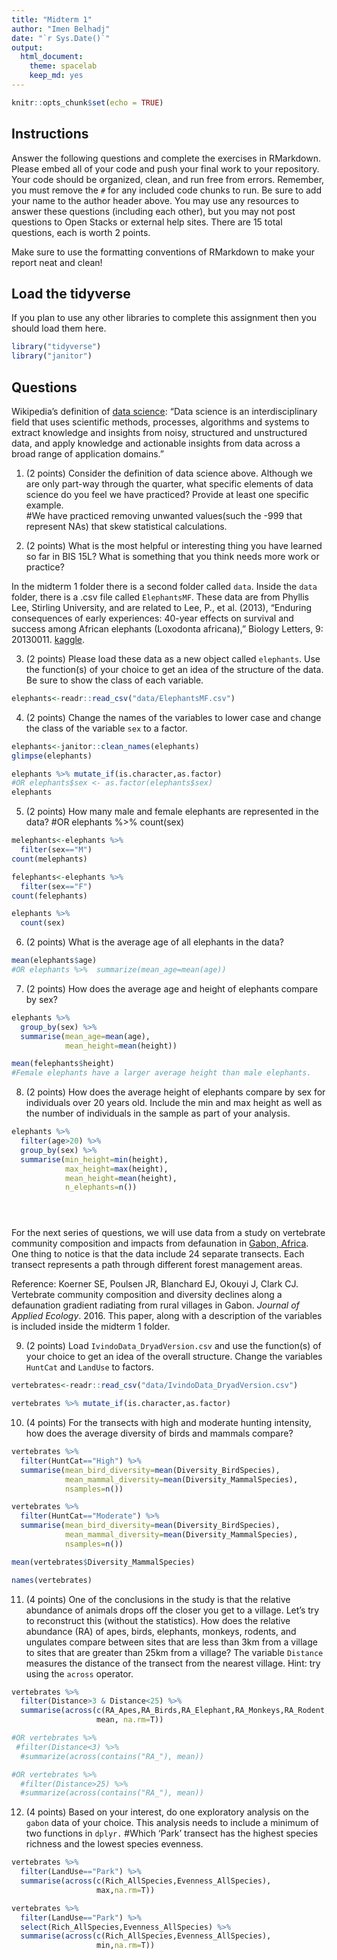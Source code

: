 ```yaml
---
title: "Midterm 1"
author: "Imen Belhadj"
date: "`r Sys.Date()`"
output:
  html_document: 
    theme: spacelab
    keep_md: yes
---
```


```r
knitr::opts_chunk$set(echo = TRUE)
```

## Instructions
Answer the following questions and complete the exercises in RMarkdown. Please embed all of your code and push your final work to your repository. Your code should be organized, clean, and run free from errors. Remember, you must remove the `#` for any included code chunks to run. Be sure to add your name to the author header above. You may use any resources to answer these questions (including each other), but you may not post questions to Open Stacks or external help sites. There are 15 total questions, each is worth 2 points.  

Make sure to use the formatting conventions of RMarkdown to make your report neat and clean!  

## Load the tidyverse
If you plan to use any other libraries to complete this assignment then you should load them here.
```r
library("tidyverse")
library("janitor")
```

## Questions  

Wikipedia's definition of [data science](https://en.wikipedia.org/wiki/Data_science): "Data science is an interdisciplinary field that uses scientific methods, processes, algorithms and systems to extract knowledge and insights from noisy, structured and unstructured data, and apply knowledge and actionable insights from data across a broad range of application domains."  

1. (2 points) Consider the definition of data science above. Although we are only part-way through the quarter, what specific elements of data science do you feel we have practiced? Provide at least one specific example.  
#We have practiced removing unwanted values(such the -999 that represent NAs) that skew statistical calculations.  

2. (2 points) What is the most helpful or interesting thing you have learned so far in BIS 15L? What is something that you think needs more work or practice?  


In the midterm 1 folder there is a second folder called `data`. Inside the `data` folder, there is a .csv file called `ElephantsMF`. These data are from Phyllis Lee, Stirling University, and are related to Lee, P., et al. (2013), "Enduring consequences of early experiences: 40-year effects on survival and success among African elephants (Loxodonta africana)," Biology Letters, 9: 20130011. [kaggle](https://www.kaggle.com/mostafaelseidy/elephantsmf).  

3. (2 points) Please load these data as a new object called `elephants`. Use the function(s) of your choice to get an idea of the structure of the data. Be sure to show the class of each variable.
```r
elephants<-readr::read_csv("data/ElephantsMF.csv")
```


4. (2 points) Change the names of the variables to lower case and change the class of the variable `sex` to a factor.
```r
elephants<-janitor::clean_names(elephants)
glimpse(elephants)
```
```r
elephants %>% mutate_if(is.character,as.factor)
#OR elephants$sex <- as.factor(elephants$sex)
elephants
```

5. (2 points) How many male and female elephants are represented in the data? #OR elephants %>% count(sex)
```r
melephants<-elephants %>% 
  filter(sex=="M")
count(melephants)
```

```r
felephants<-elephants %>% 
  filter(sex=="F")
count(felephants)
```
```r
elephants %>% 
  count(sex)
```

6. (2 points) What is the average age of all elephants in the data?
```r
mean(elephants$age)
#OR elephants %>%  summarize(mean_age=mean(age))
```

7. (2 points) How does the average age and height of elephants compare by sex?
```r
elephants %>% 
  group_by(sex) %>% 
  summarise(mean_age=mean(age),
            mean_height=mean(height))
```
```r
mean(felephants$height)
#Female elephants have a larger average height than male elephants.
```
8. (2 points) How does the average height of elephants compare by sex for individuals over 20 years old. Include the min and max height as well as the number of individuals in the sample as part of your analysis.  
```r
elephants %>% 
  filter(age>20) %>% 
  group_by(sex) %>% 
  summarise(min_height=min(height),
            max_height=max(height),
            mean_height=mean(height),
            n_elephants=n())
```

```r

```
```r

```
```r

```

For the next series of questions, we will use data from a study on vertebrate community composition and impacts from defaunation in [Gabon, Africa](https://en.wikipedia.org/wiki/Gabon). One thing to notice is that the data include 24 separate transects. Each transect represents a path through different forest management areas.  

Reference: Koerner SE, Poulsen JR, Blanchard EJ, Okouyi J, Clark CJ. Vertebrate community composition and diversity declines along a defaunation gradient radiating from rural villages in Gabon. _Journal of Applied Ecology_. 2016. This paper, along with a description of the variables is included inside the midterm 1 folder.  

9. (2 points) Load `IvindoData_DryadVersion.csv` and use the function(s) of your choice to get an idea of the overall structure. Change the variables `HuntCat` and `LandUse` to factors.
```r
vertebrates<-readr::read_csv("data/IvindoData_DryadVersion.csv")
```
```r
vertebrates %>% mutate_if(is.character,as.factor)
```

10. (4 points) For the transects with high and moderate hunting intensity, how does the average diversity of birds and mammals compare?
```r
vertebrates %>% 
  filter(HuntCat=="High") %>% 
  summarise(mean_bird_diversity=mean(Diversity_BirdSpecies),
            mean_mammal_diversity=mean(Diversity_MammalSpecies),
            nsamples=n())
```

```r
vertebrates %>% 
  filter(HuntCat=="Moderate") %>% 
  summarise(mean_bird_diversity=mean(Diversity_BirdSpecies),
            mean_mammal_diversity=mean(Diversity_MammalSpecies),
            nsamples=n())
```

```r
mean(vertebrates$Diversity_MammalSpecies)
```
```r
names(vertebrates)
```

11. (4 points) One of the conclusions in the study is that the relative abundance of animals drops off the closer you get to a village. Let's try to reconstruct this (without the statistics). How does the relative abundance (RA) of apes, birds, elephants, monkeys, rodents, and ungulates compare between sites that are less than 3km from a village to sites that are greater than 25km from a village? The variable `Distance` measures the distance of the transect from the nearest village. Hint: try using the `across` operator.  
```r
vertebrates %>% 
  filter(Distance>3 & Distance<25) %>% 
  summarise(across(c(RA_Apes,RA_Birds,RA_Elephant,RA_Monkeys,RA_Rodent,RA_Ungulate), 
                   mean, na.rm=T))
```
```r
#OR vertebrates %>% 
 #filter(Distance<3) %>% 
  #summarize(across(contains("RA_"), mean))

#OR vertebrates %>% 
  #filter(Distance>25) %>% 
  #summarize(across(contains("RA_"), mean))
```

12. (4 points) Based on your interest, do one exploratory analysis on the `gabon` data of your choice. This analysis needs to include a minimum of two functions in `dplyr.`
#Which 'Park' transect has the highest species richness and the lowest species evenness.
```r
vertebrates %>% 
  filter(LandUse=="Park") %>% 
  summarise(across(c(Rich_AllSpecies,Evenness_AllSpecies),
                   max,na.rm=T))
```
```r
vertebrates %>% 
  filter(LandUse=="Park") %>% 
  select(Rich_AllSpecies,Evenness_AllSpecies) %>% 
  summarise(across(c(Rich_AllSpecies,Evenness_AllSpecies),
                   min,na.rm=T))
```


